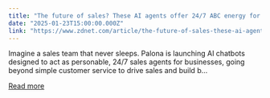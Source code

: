 ```yaml
---
title: "The future of sales? These AI agents offer 24/7 ABC energy for SMBs"
date: "2025-01-23T15:00:00.000Z"
link: "https://www.zdnet.com/article/the-future-of-sales-these-ai-agents-offer-247-abc-energy-for-smbs/"
---
```


Imagine a sales team that never sleeps. Palona is launching AI chatbots designed to act as personable, 24/7 sales agents for businesses, going beyond simple customer service to drive sales and build b...

[Read more](https://www.zdnet.com/article/the-future-of-sales-these-ai-agents-offer-247-abc-energy-for-smbs/)
